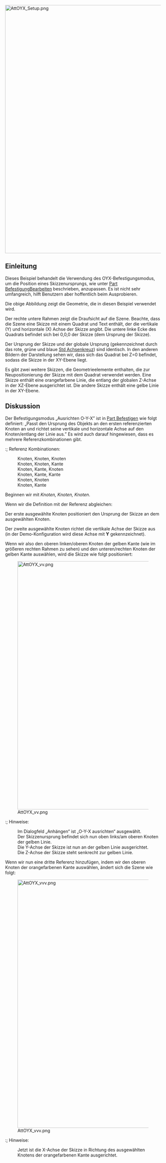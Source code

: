 <languages/>

{{TutorialInfo/de
|Topic=Befestigen
|Level=Fortgeschrittene/Könner
|Author=drmacro
|Time=1 hour
|FCVersion=0.19 or above
|Files=[TBD]
}}

[[File:AttOYX_Setup.png|800px]]
{{Caption|Die Objekte in ihrer Ausgangsposition}}

<span id="Introduction"></span>
==Einleitung== 

Dieses Beispiel behandelt die Verwendung des OYX-Befestigungsmodus, um die Position eines Skizzenursprungs, wie unter [[Part_EditAttachment/de|Part BefestigungBearbeiten]] beschrieben, anzupassen. Es ist nicht sehr umfangreich, hilft Benutzern aber hoffentlich beim Ausprobieren.

Die obige Abbildung zeigt die Geometrie, die in diesen Beispiel verwendet wird.

Der rechte untere Rahmen zeigt die Draufsicht auf die Szene. Beachte, dass die Szene eine Skizze mit einem Quadrat und Text enthält, der die vertikale (Y) und horizontale (X) Achse der Skizze angibt. Die untere linke Ecke des Quadrats befindet sich bei 0,0,0 der Skizze (dem Ursprung der Skizze).

Der Ursprung der Skizze und der globale Ursprung (gekennzeichnet durch das rote, grüne und blaue [[Std_AxisCross/de|Std Achsenkreuz]]) sind identisch. In den anderen Bildern der Darstellung sehen wir, dass sich das Quadrat bei Z=0 befindet, sodass die Skizze in der XY-Ebene liegt.

Es gibt zwei weitere Skizzen, die Geometrieelemente enthalten, die zur Neupositionierung der Skizze mit dem Quadrat verwendet werden. Eine Skizze enthält eine orangefarbene Linie, die entlang der globalen Z-Achse in der XZ-Ebene ausgerichtet ist. Die andere Skizze enthält eine gelbe Linie in der XY-Ebene.

<span id="Discussion"></span>
==Diskussion==

Der Befestigungsmodus „Ausrichten O-Y-X” ist in [[Part_EditAttachment/de|Part Befestigen]] wie folgt definiert: „Passt den Ursprung des Objekts an den ersten referenzierten Knoten an und richtet seine vertikale und horizontale Achse auf den Knoten/entlang der Linie aus.” Es wird auch darauf hingewiesen, dass es mehrere Referenzkombinationen gibt.

:; Referenz Kombinationen:
: Knoten, Knoten, Knoten
: Knoten, Knoten, Kante
: Knoten, Kante, Knoten
: Knoten, Kante, Kante
: Knoten, Knoten
: Knoten, Kante

Beginnen wir mit ''Knoten, Knoten, Knoten''.

Wenn wir die Definition mit der Referenz abgleichen:

Der erste ausgewählte Knoten positioniert den Ursprung der Skizze an dem ausgewählten Knoten.

Der zweite ausgewählte Knoten richtet die vertikale Achse der Skizze aus (in der Demo-Konfiguration wird diese Achse mit '''Y''' gekennzeichnet).

Wenn wir also den oberen linken/oberen Knoten der gelben Kante (wie im größeren rechten Rahmen zu sehen) und den unteren/rechten Knoten der gelben Kante auswählen, wird die Skizze wie folgt positioniert:

[[File:AttOYX_vv.png|800px]]

:; Hinweise:
: Im Dialogfeld „Anhängen“ ist „O-Y-X ausrichten“ ausgewählt.
: Der Skizzenursprung befindet sich nun oben links/am oberen Knoten der gelben Linie.
: Die Y-Achse der Skizze ist nun an der gelben Linie ausgerichtet.
: Die Z-Achse der Skizze steht senkrecht zur gelben Linie.

Wenn wir nun eine dritte Referenz hinzufügen, indem wir den oberen Knoten der orangefarbenen Kante auswählen, ändert sich die Szene wie folgt:

[[File:AttOYX_vvv.png|800px]]

:; Hinweise:
: Jetzt ist die X-Achse der Skizze in Richtung des ausgewählten Knotens der orangefarbenen Kante ausgerichtet.